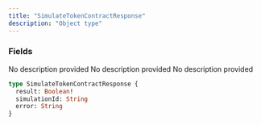 ```yaml
---
title: "SimulateTokenContractResponse"
description: "Object type"
---
```


### Fields

<ResponseField name="result" type="Boolean!" required>
  No description provided
</ResponseField>

<ResponseField name="simulationId" type="String">
  No description provided
</ResponseField>

<ResponseField name="error" type="String">
  No description provided
</ResponseField>


```graphql SimulateTokenContractResponse
type SimulateTokenContractResponse {
  result: Boolean!
  simulationId: String
  error: String
}
```
